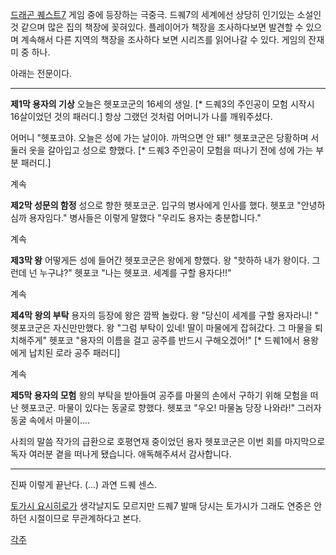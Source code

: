 [[드래곤 퀘스트7]] 게임 중에 등장하는 극중극.
드퀘7의 세계에선 상당히 인기있는 소설인 것 같으며 많은 집의 책장에 꽂혀있다. 플레이어가 책장을 조사하다보면 발견할 수 있으며 계속해서 다른 지역의 책장을 조사하다 보면 시리즈를 읽어나갈 수 있다. 게임의 잔재미 중 하나.

아래는 전문이다.

----

'''제1막 용자의 기상'''
오늘은 헷포코군의 16세의 생일. [* 드퀘3의 주인공이 모험 시작시 16살이었던 것의 패러디.] 항상 그랬던 것처럼 어머니가 나를 깨워주셨다.

어머니 "헷포코야. 오늘은 성에 가는 날이야. 까먹으면 안 돼!"
헷포코군은 당황하며 서둘러 옷을 갈아입고 성으로 향했다. [* 드퀘3 주인공이 모험을 떠나기 전에 성에 가는 부분 패러디.]

계속

'''제2막 성문의 함정'''
성으로 향한 헷포코군. 입구의 병사에게 인사를 했다.
헷포코 "안녕하심까 용자임다."
병사들은 이렇게 말했다 "우리도 용자는 충분합니다."

계속

'''제3막 왕'''
어떻게든 성에 들어간 헷포코군은 왕에게 향했다.
왕 "핫하하 내가 왕이다. 그런데 넌 누구냐?"
헷포코 "나는 헷포코. 세계를 구할 용자다!!"

계속

'''제4막 왕의 부탁'''
용자의 등장에 왕은 깜짝 놀랐다.
왕 "당신이 세계를 구할 용자라니! "
헷포코군은 자신만만했다.
왕 "그럼 부탁이 있네! 딸이 마물에게 잡혀갔다. 그 마물을 퇴치해주게"
헷포코 "용자의 이름을 걸고 공주를 반드시 구해오겠어!" [* 드퀘1에서 용왕에게 납치된 로라 공주 패러디]

계속

''' 제5막 용자의 모험 '''
왕의 부탁을 받아들여 공주를 마물의 손에서 구하기 위해 모험을 떠난 헷포코군. 마물이 있다는 동굴로 향했다.
헷포코 "우오! 마물놈 당장 나와라!"
그러자 동굴 속에서 마물이....

사죄의 말씀
작가의 급환으로 호평연재 중이었던 용자 헷포코군은 이번 회를 마지막으로 독자 여러분 곁을 떠나게 됐습니다. 애독해주셔서 감사합니다.

----

진짜 이렇게 끝난다. (...)
과연 드퀘 센스.

[[토가시 요시히로]]가 생각날지도 모르지만 드퀘7 발매 당시는 토가시가 그래도 연중은 안하던 시절이므로 무관계하다고 본다.

[[각주]] 
